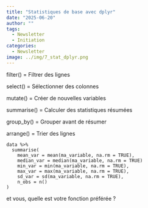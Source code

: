 ```yaml
---
title: "Statistiques de base avec dplyr"
date: "2025-06-20"
author: ""
tags:
  - Newsletter
  - Initiation
categories:
  - Newsletter
image: ../img/7_stat_dplyr.png
---
```


filter() 	= Filtrer des lignes

select() = 	Sélectionner des colonnes

mutate() = 	Créer de nouvelles variables

summarise() =	Calculer des statistiques résumées

group_by() =	Grouper avant de résumer

arrange() =	Trier des lignes

```
data %>%
  summarise(
    mean_var = mean(ma_variable, na.rm = TRUE),
    median_var = median(ma_variable, na.rm = TRUE)
    min_var = min(ma_variable, na.rm = TRUE),
    max_var = max(ma_variable, na.rm = TRUE),
    sd_var = sd(ma_variable, na.rm = TRUE),
    n_obs = n()
)
```

et vous, quelle est votre fonction préférée ?